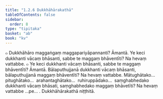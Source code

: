 ```yaml
---
title: "1.2.6 Dukkhāhārakathā"
tableOfContents: false
sidebar:
  order: 8
type: "tipitaka"
basket: "ab"
book: "kv"
---
```



<DynamicBreadcrumb />

<Division number="334" book="kv">

<Paragraph number="984" book="kv">
๐ Dukkhāhāro maggaṅgaṃ maggapariyāpannanti? Āmantā. Ye keci dukkhanti vācaṃ bhāsanti, sabbe te maggaṃ bhāventīti? Na hevaṃ vattabbe.
</Paragraph>

<Paragraph number="985" book="kv">
๐ Ye keci dukkhanti vācaṃ bhāsanti, sabbe te maggaṃ bhāventīti? Āmantā. Bālaputhujjanā dukkhanti vācaṃ bhāsanti, bālaputhujjanā maggaṃ bhāventīti? Na hevaṃ vattabbe. Mātughātako…  pitughātako…  arahantaghātako…  ruhiruppādako…  saṃghabhedako dukkhanti vācaṃ bhāsati, saṃghabhedako maggaṃ bhāvetīti? Na hevaṃ vattabbe …pe… .

</Paragraph>
</Division>

<Paragraph number="986" type="center" book="kv">
Dukkhāhārakathā niṭṭhitā.
</Paragraph>